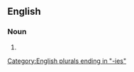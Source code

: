 ==English==

===Noun===
{{head|en|noun form}}

# {{plural of|en|familiarity}}

[[Category:English plurals ending in "-ies"]]